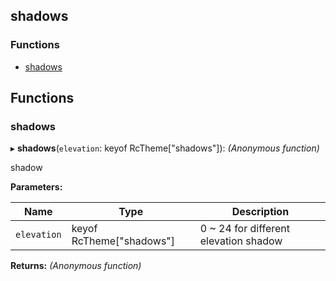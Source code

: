 <!-- This file generate automatically, should not modify that directly -->


<Meta title="API Reference/Styles/shadows" />

## shadows

### Functions

- [shadows](#shadows)

## Functions

### shadows

▸ **shadows**(`elevation`: keyof RcTheme["shadows"]): _(Anonymous function)_

shadow

**Parameters:**

| Name        | Type                     | Description                           |
| ----------- | ------------------------ | ------------------------------------- |
| `elevation` | keyof RcTheme["shadows"] | 0 ~ 24 for different elevation shadow |

**Returns:** _(Anonymous function)_
